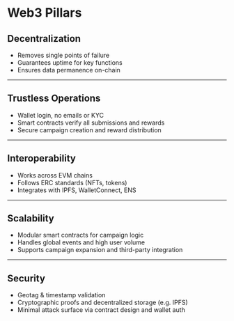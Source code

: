 # Web3 Pillars

## Decentralization
- Removes single points of failure
- Guarantees uptime for key functions
- Ensures data permanence on-chain

---

## Trustless Operations
- Wallet login, no emails or KYC
- Smart contracts verify all submissions and rewards
- Secure campaign creation and reward distribution

---

## Interoperability
- Works across EVM chains
- Follows ERC standards (NFTs, tokens)
- Integrates with IPFS, WalletConnect, ENS

---

## Scalability
- Modular smart contracts for campaign logic
- Handles global events and high user volume
- Supports campaign expansion and third-party integration

---

## Security
- Geotag & timestamp validation
- Cryptographic proofs and decentralized storage (e.g. IPFS)
- Minimal attack surface via contract design and wallet auth
